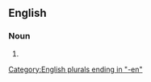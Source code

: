 ==English==

===Noun===
{{head|en|noun form}}

# {{plural of|old woman|lang=en}}

[[Category:English plurals ending in "-en"]]